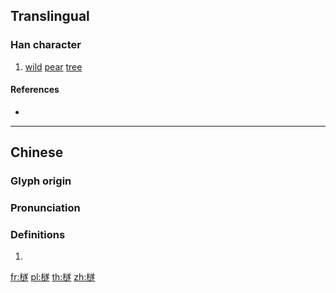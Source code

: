 ==Translingual==

===Han character===
{{Han char|rn=75|rad=木|as=13|sn=17|four=48933|canj=DYTO|ids=⿰木遂}}

# [[wild]] [[pear]] [[tree]]

====References====
* {{Han ref|kx=0557.020|dkj=15667|hdz=21304.010|uh=6A96|ud=27286|bh=ECF4|bd=60660}}

----

==Chinese==
{{zh-forms}}

===Glyph origin===
{{Han etym}}

===Pronunciation===
{{zh-pron
|m=suì
|c=seoi6
|mc=y
|oc=y
|ma=
|cat=n
}}

===Definitions===
{{zh-hanzi}}

# {{rfdef|lang=zh}}

[[fr:檖]]
[[pl:檖]]
[[th:檖]]
[[zh:檖]]